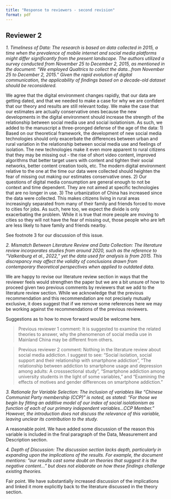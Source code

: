 ```yaml
---
title: "Response to reviewers - second revision"
format: pdf
---
```


## Reviewer 2

*1. Timeliness of Data: The research is based on data collected in 2015, a time when the prevalence of mobile internet and social media platforms might differ significantly from the present landscape. The authors utilized a survey conducted from November 25 to December 2, 2015, as mentioned in the document: "We employed Qualtrics to collect the data...from November 25 to December 2, 2015." Given the rapid evolution of digital communication, the applicability of findings based on a decade-old dataset should be reconsidered.*

We agree that the digital environment changes rapidly, that our data are getting dated, and that we needed to make a case for why we are confident that our theory and results are still relevant today. We make the case that our estimates are actually conservative ones because the new developments in the digital environment should increase the strength of the relationship between social media use and social isolationism. As such, we added to the manuscript a three-pronged defense of the age of the data: 1) Based on our theoretical framework, the development of new social media technologies should only exacerbate the differences between urban and rural variation in the relationship between social media use and feelings of isolation. The new technologies make it even more apparent to rural citizens that they may be missing out - the rise of short video content, improved algorithms that better target users with content and tighten their social networks, better content creation tools, etc. The modern digital environment relative to the one at the time our data were collected should heighten the fear of missing out making our estimates conservative ones. 2) Our questions of digital media consumption are general enough to not be context and time dependent. They are not aimed at specific technologies that are no longer in use. 3) The urbanization of China has increased since the data were collected. This makes citizens living in rural areas increasingly separated from many of their family and friends forced to move to cities for jobs. As such, here too, we expect the divide is only exacerbating the problem. While it is true that more people are moving to cities so they will not have the fear of missing out, those people who are left are less likely to have family and friends nearby.

See footnote 3 for our discussion of this issue.

*2. Mismatch Between Literature Review and Data Collection: The literature review incorporates studies from around 2020, such as the reference to "Valkenburg et al., 2022," yet the data used for analysis is from 2015. This discrepancy may affect the validity of conclusions drawn from contemporary theoretical perspectives when applied to outdated data.*

We are happy to revise our literature review section in ways that the reviewer feels would strengthen the paper but we are a bit unsure of how to proceed given two previous comments by reviewers that we add to the literature review section. While we acknowledge that the previous recommendation and this recommendation are not precisely mutually exclusive, it does suggest that if we remove some references here we may be working against the recommendations of the previous reviewers. 

Suggestions as to how to move forward would be welcome here.

> Previous reviewer 1 comment: It is suggested to examine the related theories to answer, why the phenomenon of social media use in Mainland China may be different from others.

> Previous reviewer 2 comment: Nothing in the literature review about social media addiction. I suggest to see: "Social isolation, social support and their relationship with smartphone addiction", "The relationship between addiction to smartphone usage and depression among adults: A crosssectional study", "Smartphone addiction among university students in the light of some variables," and "Examining the effects of motives and gender differences on smartphone addiction."

*3. Rationale for Variable Selection: The inclusion of variables like "Chinese Communist Party membership (CCP)" is noted, as stated: "For those we begin by fitting an additive model of our index of social isolationism as function of each of our primary independent variables...CCP Member." However, the introduction does not discuss the relevance of this variable, leaving unclear its contribution to the study.*

A reasonable point. We have added some discussion of the reason this variable is included in the final paragraph of the Data, Measurement and Description section. 

*4. Depth of Discussion: The discussion section lacks depth, particularly in expanding upon the implications of the results. For example, the document mentions: "our results cast some doubt on theories that suggest it is the negative content..." but does not elaborate on how these findings challenge existing theories.*

Fair point. We have substantially increased discussion of the implications and linked it more explicitly back to the literature discussed in the theory section.

